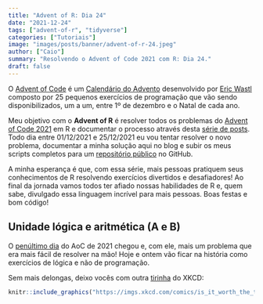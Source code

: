 ```yaml
---
title: "Advent of R: Dia 24"
date: "2021-12-24"
tags: ["advent-of-r", "tidyverse"]
categories: ["Tutoriais"]
image: "images/posts/banner/advent-of-r-24.jpeg"
author: ["Caio"]
summary: "Resolvendo o Advent of Code 2021 com R: Dia 24."
draft: false
---
```


O [Advent of Code](https://adventofcode.com) é um
[Calendário do Advento](https://pt.wikipedia.org/wiki/Calend%C3%A1rio_do_Advento)
desenvolvido por [Eric Wastl](https://github.com/topaz) composto por 25
pequenos exercícios de programação que vão sendo disponibilizados, um a um,
entre 1º de dezembro e o Natal de cada ano.

Meu objetivo com o **Advent of R** é resolver todos os problemas do
[Advent of Code 2021](https://adventofcode.com/2021) em R e documentar o
processo através desta
[série de posts](https://blog.curso-r.com/tags/advent-of-r/). Todo dia entre
01/12/2021 e 25/12/2021 eu vou tentar resolver o novo problema, documentar a
minha solução aqui no blog e subir os meus scripts completos para um
[repositório público](https://github.com/curso-r/advent-of-r) no GitHub.

A minha esperança é que, com essa série, mais pessoas pratiquem seus
conhecimentos de R resolvendo exercícios divertidos e desafiadores! Ao final
da jornada vamos todos ter afiado nossas habilidades de R e, quem sabe,
divulgado essa linguagem incrível para mais pessoas. Boas festas e bom código!

## Unidade lógica e aritmética (A e B)

O [penúltimo dia](https://adventofcode.com/2021/day/24) do AoC de 2021 chegou e,
com ele, mais um problema que era mais fácil de resolver na mão! Hoje e ontem
vão ficar na história como exercícios de lógica e não de programação.

Sem mais delongas, deixo vocês com outra [tirinha](https://xkcd.com/1205/) do
XKCD:

```r
knitr::include_graphics("https://imgs.xkcd.com/comics/is_it_worth_the_time_2x.png")
```
